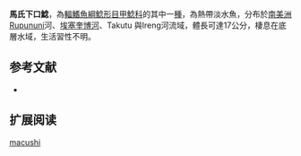 {{Speciesbox
| name = 馬氏下口鯰
| image = 
| image_width = 250px
| image_caption = 
| status = NE
| status_system = IUCN3.1
| genus = Hypostomus
| species = macushi
| authority = [[Armbruster_&_de_Souza|Armbruster & de Souza]], 2005
| synonyms = 
}}

'''馬氏下口鯰'''，為[[輻鰭魚綱|輻鰭魚綱]][[鯰形目|鯰形目]][[甲鯰科|甲鯰科]]的其中一[[種|種]]，為熱帶淡水魚，分布於[[南美洲|南美洲]]Rupununi河、[[埃塞奎博河|埃塞奎博河]]、Takutu 與Ireng河流域，體長可達17公分，棲息在底層水域，生活習性不明。

==参考文献==
*{{FishBase_species|genus=Hypostomus|species=macushi|year=2014|month=12}}

== 扩展阅读 ==
{{refbegin}}
{{wikispecies-inline|Hypostomus macushi|馬氏下口鯰}}
{{refend}}
{{Taxonbar|from=Q5583725}}

[[Category:下口鯰屬|macushi]]